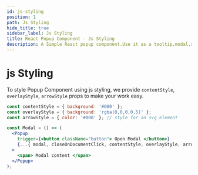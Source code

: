 ```yaml
---
id: js-styling
position: 1
path: Js Styling
hide_title: true
sidebar_label: Js Styling
title: React Popup Component - Js Styling
description: A Simple React popup component.Use it as a tooltip,modal,sub-menu and match more ...
---
```


# js Styling

To style Popup Component using js styling, we provide `contentStyle`, `overlayStyle`, `arrowStyle` props to make your work easy.

```jsx
const contentStyle = { background: '#000' };
const overlayStyle = { background: 'rgba(0,0,0,0.5)' };
const arrowStyle = { color: '#000' }; // style for an svg element

const Modal = () => (
  <Popup
    trigger={<button className="button"> Open Modal </button>}
    {...{ modal, closeOnDocumentClick, contentStyle, overlayStyle, arrowStyle }}
  >
    <span> Modal content </span>
  </Popup>
);
```
